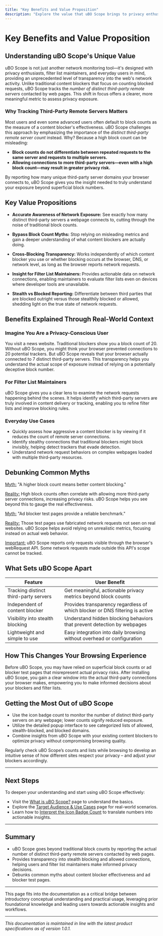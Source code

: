 ```yaml
---
title: "Key Benefits and Value Proposition"
description: "Explore the value that uBO Scope brings to privacy enthusiasts, filter list maintainers, and everyday users. Understand why tracking the number of third-party remote servers is a more meaningful metric than traditional block counts, debunking common myths about content blockers' effectiveness."
---
```


# Key Benefits and Value Proposition

## Understanding uBO Scope's Unique Value

uBO Scope is not just another network monitoring tool—it's designed with privacy enthusiasts, filter list maintainers, and everyday users in mind, providing an unprecedented level of transparency into the web's network activity. Unlike traditional content blockers that focus on counting blocked requests, uBO Scope tracks the *number of distinct third-party remote servers* contacted by web pages. This shift in focus offers a clearer, more meaningful metric to assess privacy exposure.

### Why Tracking Third-Party Remote Servers Matters

Most users and even some advanced users often default to block counts as the measure of a content blocker's effectiveness. uBO Scope challenges this approach by emphasizing the importance of the *distinct third-party remote server count* instead. Why? Because a high block count can be misleading:

- **Block counts do not differentiate between repeated requests to the same server and requests to multiple servers.**
- **Allowing connections to more third-party servers—even with a high block count—may result in greater privacy risk.**

By reporting how many unique third-party server domains your browser connects to, uBO Scope gives you the insight needed to truly understand your exposure beyond superficial block numbers.

## Key Value Propositions

- **Accurate Awareness of Network Exposure:** See exactly how many distinct third-party servers a webpage connects to, cutting through the noise of traditional block counts.

- **Bypass Block Count Myths:** Stop relying on misleading metrics and gain a deeper understanding of what content blockers are actually doing.

- **Cross-Blocking Transparency:** Works independently of which content blocker you use or whether blocking occurs at the browser, DNS, or network level, as long as the browser reports network requests.

- **Insight for Filter List Maintainers:** Provides actionable data on network connections, enabling maintainers to evaluate filter lists even on devices where developer tools are unavailable.

- **Stealth vs Blocked Reporting:** Differentiate between third parties that are blocked outright versus those stealthily blocked or allowed, shedding light on the true state of network requests.

## Benefits Explained Through Real-World Context

### Imagine You Are a Privacy-Conscious User

You visit a news website. Traditional blockers show you a block count of 20. Without uBO Scope, you might think your browser prevented connections to 20 potential trackers. But uBO Scope reveals that your browser actually connected to 7 distinct third-party servers. This transparency helps you understand the actual scope of exposure instead of relying on a potentially deceptive block number.

### For Filter List Maintainers

uBO Scope gives you a clear lens to examine the network requests happening behind the scenes. It helps identify which third-party servers are truly involved in content delivery or tracking, enabling you to refine filter lists and improve blocking rules.

### Everyday Use Cases

- Quickly assess how aggressive a content blocker is by viewing if it reduces the count of remote server connections.
- Identify stealthy connections that traditional blockers might block invisibly, helping detect trackers that evade detection.
- Understand network request behaviors on complex webpages loaded with multiple third-party resources.

## Debunking Common Myths

<u>Myth:</u> "A higher block count means better content blocking."

<u>Reality:</u> High block counts often correlate with allowing more third-party server connections, increasing privacy risks. uBO Scope helps you see beyond this to gauge the real effectiveness.

<u>Myth:</u> "Ad blocker test pages provide a reliable benchmark."

<u>Reality:</u> Those test pages use fabricated network requests not seen on real websites. uBO Scope helps avoid relying on unrealistic metrics, focusing instead on actual web behavior.

<Note>
<u>Important:</u> uBO Scope reports only requests visible through the browser's webRequest API. Some network requests made outside this API's scope cannot be tracked.
</Note>

## What Sets uBO Scope Apart

| Feature                         | User Benefit                                                      |
|---------------------------------|-------------------------------------------------------------------|
| Tracking distinct third-party servers | Get meaningful, actionable privacy metrics beyond block counts      |
| Independent of content blocker      | Provides transparency regardless of which blocker or DNS filtering is active |
| Visibility into stealth blocking     | Understand hidden blocking behaviors that prevent detection by webpages |
| Lightweight and simple to use       | Easy integration into daily browsing without overhead or configuration |

## How This Changes Your Browsing Experience

Before uBO Scope, you may have relied on superficial block counts or ad blocker test pages that misrepresent actual privacy risks. After installing uBO Scope, you gain a clear window into the actual third-party connections your browser makes, empowering you to make informed decisions about your blockers and filter lists.

## Getting the Most Out of uBO Scope

- Use the icon badge count to monitor the number of distinct third-party servers on any webpage; lower counts signify reduced exposure.
- Utilize the detailed popup interface to see categorized lists of allowed, stealth-blocked, and blocked domains.
- Combine insights from uBO Scope with your existing content blockers to optimize privacy without compromising browsing quality.

<Tip>
Regularly check uBO Scope’s counts and lists while browsing to develop an intuitive sense of how different sites respect your privacy – and adjust your blockers accordingly.
</Tip>

---

## Next Steps

To deepen your understanding and start using uBO Scope effectively:

- Visit the [What is uBO Scope?](/overview/introduction-core-value/what-is-ubo-scope) page to understand the basics.
- Explore the [Target Audience & Use Cases](/overview/introduction-core-value/target-audience-use-cases) page for real-world scenarios.
- Learn how to [Interpret the Icon Badge Count](/guides/core-usage/interpreting-badge-count) to translate numbers into actionable insights.



---

## Summary
- uBO Scope goes beyond traditional block counts by reporting the actual number of distinct third-party remote servers contacted by web pages.
- Provides transparency into stealth blocking and allowed connections, helping users and filter list maintainers make informed privacy decisions.
- Debunks common myths about content blocker effectiveness and ad blocker test pages.


---

This page fits into the documentation as a critical bridge between introductory conceptual understanding and practical usage, leveraging prior foundational knowledge and leading users towards actionable insights and workflows.


---

*This documentation is maintained in line with the latest product specifications as of version 1.0.1.*
